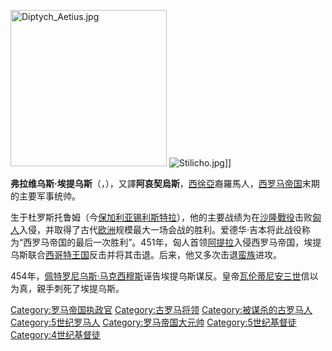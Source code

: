 {{unreferenced|time=2012-1-13}} 
[[File:Diptych_Aetius.jpg|250px]]
[[File:Stilicho.jpg|thumb]]]]

'''弗拉维乌斯·埃提乌斯'''（{{lang-la|Flavius Aetius}}，{{bd|396年||454年||catIdx=A}}），又譯'''阿哀契烏斯'''，[[斯基泰人|西徐亞]]裔羅馬人，[[西罗马帝国|西罗马帝国]]末期的主要军事统帅。

生于杜罗斯托鲁姆（今[[保加利亚|保加利亚]][[锡利斯特拉|锡利斯特拉]]），他的主要战绩为在[[沙隆戰役|沙隆戰役]]击败[[匈人|匈人]]入侵，并取得了古代[[欧洲|欧洲]]规模最大一场会战的胜利。爱德华·吉本将此战役称为“西罗马帝国的最后一次胜利”。451年，匈人首领[[阿提拉|阿提拉]]入侵西罗马帝国，埃提乌斯联合[[西哥特王国|西哥特王国]]反击并将其击退。后来，他又多次击退[[蛮族|蛮族]]进攻。

454年，[[佩特罗尼乌斯·马克西穆斯|佩特罗尼乌斯·马克西穆斯]]诬告埃提乌斯谋反。皇帝[[瓦伦蒂尼安三世|瓦伦蒂尼安三世]]信以为真，親手刺死了埃提乌斯。

{{最後的羅馬人}}
{{Authority control}}
[[Category:罗马帝国执政官|Category:罗马帝国执政官]]
[[Category:古罗马将领|Category:古罗马将领]]
[[Category:被谋杀的古罗马人|Category:被谋杀的古罗马人]]
[[Category:5世纪罗马人|Category:5世纪罗马人]]
[[Category:罗马帝国大元帅|Category:罗马帝国大元帅]]
[[Category:5世纪基督徒|Category:5世纪基督徒]]
[[Category:4世纪基督徒|Category:4世纪基督徒]]